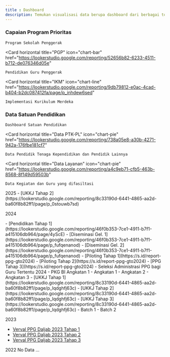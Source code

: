 ```yaml
---
title : Dashboard
description: Temukan visualisasi data berupa dashboard dari berbagai topik yang bisa dianalisis lebih lanjut disini
---
```



### Capaian Program Prioritas

<CardGroup cols={3}>
  <Card horizontal
    title="PSP"
    icon="chart-pie"
    href="https://s.id/Dashboard_DataPSP"

  >
    Program Sekolah Penggerak
  </Card>

  <Card horizontal
    title="PGP"
    icon="chart-bar"
    href="https://lookerstudio.google.com/reporting/52656b82-6233-4511-b712-de076346d05e"
  >
    Pendidikan Guru Penggerak
  </Card>
  
  <Card horizontal
    title="IKM"
    icon="chart-line"
    href="https://lookerstudio.google.com/reporting/9db79812-e0ac-4cad-b404-b2dc087412fa/page/p_inhdew6sed"
  >
    Implementasi Kurikulum Merdeka
  </Card>
</CardGroup>

### Data Satuan Pendidikan

<CardGroup cols={3}>
  <Card horizontal
    title="Dashboard Satpen"
    icon="chart-pie"
    href="https://lookerstudio.google.com/reporting/88233445-4b79-44f5-8bdf-90ac178e6078"

  >
    Dashboard Satuan Pendidikan
  </Card>

   <Card horizontal
    title="Data PTK-PL"
    icon="chart-pie"
    href="https://lookerstudio.google.com/reporting/738a05e8-a30b-4271-942a-176fbe181cf7"

  >
    Data Pendidik Tenaga Kependidikan dan Pendidik Lainnya
  </Card>

  <Card horizontal
    title="Data Layanan"
    icon="chart-pie"
    href="https://lookerstudio.google.com/reporting/a4c9eb71-cfb5-463b-8568-8f149d59503b"

  >
    Data Kegiatan dan Guru yang difasiltasi
  </Card>

</CardGroup>
<Tip>2025</Tip>

<Update label="UKKJ 2025" description="Kenaikan Jenjang Jabatan Fungsional Guru">
- [UKKJ Tahap 2](https://lookerstudio.google.com/reporting/8c33190d-6441-4865-aa2d-ba60f8b82ff1/page/p_0stouwb7sd)
</Update>

<Tip>2024</Tip>

<Update label="PKG PJOK 2024">
- [Pendidikan Tahap 1](https://lookerstudio.google.com/reporting/46f0b353-7ce1-4911-b7f1-a415106db964/page/4yScE)
- [Diseminasi Gel. 1](https://lookerstudio.google.com/reporting/46f0b353-7ce1-4911-b7f1-a415106db964/page/p_fufqenanod)
- [Diseminasi Gel. 2](https://lookerstudio.google.com/reporting/46f0b353-7ce1-4911-b7f1-a415106db964/page/p_fufqenanod)
</Update>

<Update label="PPG 2024" description="Piloting PPG bagi Guru Tertentu">
- [Piloting Tahap 1](https://s.id/report-ppg-gto2024)
- [Piloting Tahap 2](https://s.id/report-ppg-gto2024)
- [PPG Tahap 3](https://s.id/report-ppg-gto2024)
- Seleksi Administrasi PPG bagi Guru Tertentu 2024
</Update>

<Update label="PKG Bahasa Inggris 2024">
- PKG BI Angkatan 1
</Update>

<Update label="Litnum 2024" description="Literasi Numerasi">
- Angkatan 1
- Angkatan 2
- Angkatan 3
</Update>

<Update label="UKKJ 2024" description="Kenaikan Jenjang Jabatan Fungsional Guru">
- [UKKJ Tahap 1](https://lookerstudio.google.com/reporting/8c33190d-6441-4865-aa2d-ba60f8b82ff1/page/p_lqdghfj63c)
- [UKKJ Tahap 2](https://lookerstudio.google.com/reporting/8c33190d-6441-4865-aa2d-ba60f8b82ff1/page/p_lqdghfj63c)
- [UKKJ Tahap 3](https://lookerstudio.google.com/reporting/8c33190d-6441-4865-aa2d-ba60f8b82ff1/page/p_lqdghfj63c)
</Update>

<Update label="GKK 2024" description="Guru Konten Kreator">
- Batch 1
- Batch 2
</Update>

<Tip>2023</Tip>

<Update label="PPG 2023" description="PPG Daljab">

- [Verval PPG Daljab 2023 Tahap 1](https://lookerstudio.google.com/u/0/reporting/4aabad96-ff64-4a2c-82b1-4c25fbf30804/page/fGPKD)
- [Verval PPG Daljab 2023 Tahap 2](https://lookerstudio.google.com/u/0/reporting/4aabad96-ff64-4a2c-82b1-4c25fbf30804/page/fGPKD)
- [Verval PPG Daljab 2023 Tahap 3](https://lookerstudio.google.com/u/0/reporting/4aabad96-ff64-4a2c-82b1-4c25fbf30804/page/fGPKD)
</Update>
<Tip>2022</Tip>
No Data ...